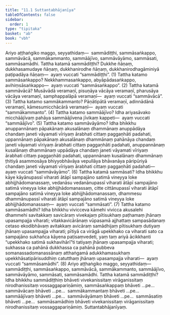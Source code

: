 ```yaml
---
title: "11.1 Suttantabhājanīya"
tableOfContents: false
sidebar:
  order: 1
type: "tipitaka"
basket: "ab"
book: "vbh"
---
```



<DynamicBreadcrumb />

<Division number="486" book="vbh" bookNo="30" page="244">

<Paragraph number="1627" book="vbh">
Ariyo aṭṭhaṅgiko maggo, seyyathidaṃ—  sammādiṭṭhi, sammāsaṅkappo, sammāvācā, sammākammanto, sammāājīvo, sammāvāyāmo, sammāsati, sammāsamādhi.
</Paragraph>

</Division>
<Division number="487" book="vbh" bookNo="30" page="244">

<Paragraph number="1628" book="vbh">
Tattha katamā sammādiṭṭhi? Dukkhe ñāṇaṃ, dukkhasamudaye ñāṇaṃ, dukkhanirodhe ñāṇaṃ, dukkhanirodhagāminiyā paṭipadāya ñāṇaṃ—  ayaṃ vuccati “sammādiṭṭhi”. (1)
</Paragraph>

<Paragraph number="1629" book="vbh">
Tattha katamo sammāsaṅkappo? Nekkhammasaṅkappo, abyāpādasaṅkappo, avihiṃsāsaṅkappo—  ayaṃ vuccati “sammāsaṅkappo”. (2)
</Paragraph>

<Paragraph number="1630" book="vbh">
Tattha katamā sammāvācā? Musāvādā veramaṇī, pisuṇāya vācāya veramaṇī, pharusāya vācāya veramaṇī, samphappalāpā veramaṇī—  ayaṃ vuccati “sammāvācā”. (3)
</Paragraph>

<Paragraph number="1631" book="vbh">
Tattha katamo sammākammanto? Pāṇātipātā veramaṇī, adinnādānā veramaṇī, kāmesumicchācārā veramaṇī—  ayaṃ vuccati “sammākammanto”. (4)
</Paragraph>

<Paragraph number="1632" book="vbh">
Tattha katamo sammāājīvo? Idha ariyasāvako micchāājīvaṃ pahāya sammāājīvena jīvikaṃ kappeti—  ayaṃ vuccati “sammāājīvo”. (5)
</Paragraph>

<Paragraph number="1633" book="vbh">
Tattha katamo sammāvāyāmo? Idha bhikkhu anuppannānaṃ pāpakānaṃ akusalānaṃ dhammānaṃ anuppādāya chandaṃ janeti vāyamati vīriyaṃ ārabhati cittaṃ paggaṇhāti padahati, uppannānaṃ pāpakānaṃ akusalānaṃ dhammānaṃ pahānāya chandaṃ janeti vāyamati vīriyaṃ ārabhati cittaṃ paggaṇhāti padahati, anuppannānaṃ kusalānaṃ dhammānaṃ uppādāya chandaṃ janeti vāyamati vīriyaṃ ārabhati cittaṃ paggaṇhāti padahati, uppannānaṃ kusalānaṃ dhammānaṃ ṭhitiyā asammosāya bhiyyobhāvāya vepullāya bhāvanāya pāripūriyā chandaṃ janeti vāyamati vīriyaṃ ārabhati cittaṃ paggaṇhāti padahati—  ayaṃ vuccati “sammāvāyāmo”. (6)
</Paragraph>

<Paragraph number="1634" book="vbh">
Tattha katamā sammāsati? Idha bhikkhu kāye kāyānupassī viharati ātāpī sampajāno satimā vineyya loke abhijjhādomanassaṃ, vedanāsu vedanānupassī viharati ātāpī sampajāno satimā vineyya loke abhijjhādomanassaṃ, citte cittānupassī viharati ātāpī sampajāno satimā vineyya loke abhijjhādomanassaṃ, dhammesu dhammānupassī viharati ātāpī sampajāno satimā vineyya loke abhijjhādomanassaṃ—  ayaṃ vuccati “sammāsati”. (7)
</Paragraph>

<Paragraph number="1635" book="vbh">
Tattha katamo sammāsamādhi? Idha bhikkhu vivicceva kāmehi vivicca akusalehi dhammehi savitakkaṃ savicāraṃ vivekajaṃ pītisukhaṃ paṭhamaṃ jhānaṃ upasampajja viharati; vitakkavicārānaṃ vūpasamā ajjhattaṃ sampasādanaṃ cetaso ekodibhāvaṃ avitakkaṃ avicāraṃ samādhijaṃ pītisukhaṃ dutiyaṃ jhānaṃ upasampajja viharati; pītiyā ca virāgā upekkhako ca viharati sato ca sampajāno sukhañca kāyena paṭisaṃvedeti, yaṃ taṃ ariyā ācikkhanti “upekkhako satimā sukhavihārī”ti tatiyaṃ jhānaṃ upasampajja viharati; sukhassa ca pahānā dukkhassa ca pahānā pubbeva somanassadomanassānaṃ atthaṅgamā adukkhamasukhaṃ upekkhāsatipārisuddhiṃ catutthaṃ jhānaṃ upasampajja viharati—  ayaṃ vuccati “sammāsamādhi”. (8)
</Paragraph>

</Division>
<Division number="488" book="vbh" bookNo="30" page="245">

<Paragraph number="1636" book="vbh">
Ariyo aṭṭhaṅgiko maggo, seyyathidaṃ—  sammādiṭṭhi, sammāsaṅkappo, sammāvācā, sammākammanto, sammāājīvo, sammāvāyāmo, sammāsati, sammāsamādhi.
</Paragraph>

</Division>
<Division number="489" book="vbh" bookNo="30" page="245">

<Paragraph number="1637" book="vbh">
Tattha katamā sammādiṭṭhi? Idha bhikkhu sammādiṭṭhiṃ bhāveti vivekanissitaṃ virāganissitaṃ nirodhanissitaṃ vossaggapariṇāmiṃ, sammāsaṅkappaṃ bhāveti …pe…  sammāvācaṃ bhāveti …pe…  sammākammantaṃ bhāveti …pe…  sammāājīvaṃ bhāveti …pe…  sammāvāyāmaṃ bhāveti …pe…  sammāsatiṃ bhāveti …pe…  sammāsamādhiṃ bhāveti vivekanissitaṃ virāganissitaṃ nirodhanissitaṃ vossaggapariṇāmiṃ.

</Paragraph>
</Division>

<Paragraph number="1638" type="center" book="vbh">
Suttantabhājanīyaṃ.
</Paragraph>